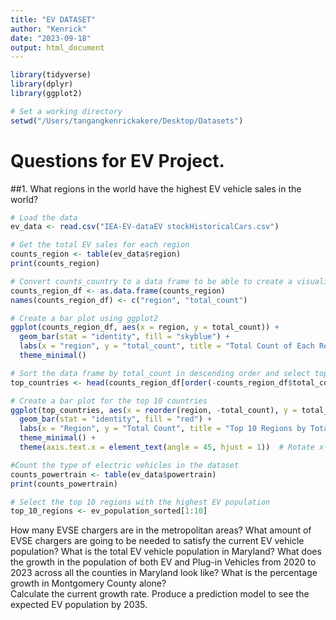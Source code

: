 ```yaml
---
title: "EV DATASET"
author: "Kenrick"
date: "2023-09-18"
output: html_document
---
```


```r
library(tidyverse)
library(dplyr)
library(ggplot2)
```

```r
# Set a working directory
setwd("/Users/tangangkenrickakere/Desktop/Datasets")

```

# Questions for EV Project.

##1. What regions in the world have the highest EV vehicle sales in the world? 

```r
# Load the data
ev_data <- read.csv("IEA-EV-dataEV stockHistoricalCars.csv")
```

```r
# Get the total EV sales for each region
counts_region <- table(ev_data$region)
print(counts_region)
```

```r
# Convert counts_country to a data frame to be able to create a visualization
counts_region_df <- as.data.frame(counts_region)
names(counts_region_df) <- c("region", "total_count")
```

```r
# Create a bar plot using ggplot2
ggplot(counts_region_df, aes(x = region, y = total_count)) +
  geom_bar(stat = "identity", fill = "skyblue") +
  labs(x = "region", y = "total_count", title = "Total Count of Each Region") +
  theme_minimal()
```
```r
# Sort the data frame by total_count in descending order and select top 5 rows
top_countries <- head(counts_region_df[order(-counts_region_df$total_count), ], 10)
```

```r
# Create a bar plot for the top 10 countries
ggplot(top_countries, aes(x = reorder(region, -total_count), y = total_count)) +
  geom_bar(stat = "identity", fill = "red") +
  labs(x = "Region", y = "Total Count", title = "Top 10 Regions by Total Count") +
  theme_minimal() +
  theme(axis.text.x = element_text(angle = 45, hjust = 1))  # Rotate x-axis labels for better visibility


```


```r
#Count the type of electric vehicles in the dataset
counts_powertrain <- table(ev_data$powertrain)
print(counts_powertrain)
```

```r
# Select the top 10 regions with the highest EV population
top_10_regions <- ev_population_sorted[1:10]
```

How many EVSE chargers are in the metropolitan areas? 
What amount of EVSE chargers are going to be needed to satisfy the current EV vehicle population? 
What is the total EV vehicle population in Maryland? 
What does the growth in the population of both EV and Plug-in Vehicles from 2020 to 2023 across all the counties in Maryland look like? 
What is the percentage growth in Montgomery County alone?  
Calculate the current growth rate. 
Produce a prediction model to see the expected EV population by 2035. 
 














